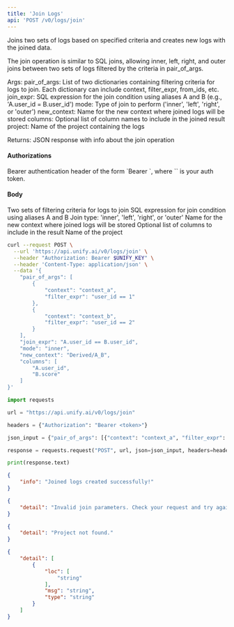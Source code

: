 ```yaml
---
title: 'Join Logs'
api: 'POST /v0/logs/join'
---
```

Joins two sets of logs based on specified criteria and creates new logs with the joined data.

The join operation is similar to SQL joins, allowing inner, left, right, and outer joins
between two sets of logs filtered by the criteria in pair_of_args.

Args:
    pair_of_args: List of two dictionaries containing filtering criteria for logs to join.
                 Each dictionary can include context, filter_expr, from_ids, etc.
    join_expr: SQL expression for the join condition using aliases A and B
              (e.g., 'A.user_id = B.user_id')
    mode: Type of join to perform ('inner', 'left', 'right', or 'outer')
    new_context: Name for the new context where joined logs will be stored
    columns: Optional list of column names to include in the joined result
    project: Name of the project containing the logs

Returns:
    JSON response with info about the join operation

#### Authorizations

<ParamField header="Authorization" type="string" required="true">
  Bearer authentication header of the form `Bearer <token>`, where `<token>` is your auth token.
</ParamField>

#### Body

<ParamField body="pair_of_args" type="[object]" required="true">
Two sets of filtering criteria for logs to join
</ParamField>

<ParamField body="join_expr" type="string" required="true">
SQL expression for join condition using aliases A and B
</ParamField>

<ParamField body="mode" type="string" required="true">
Join type: 'inner', 'left', 'right', or 'outer'
</ParamField>

<ParamField body="new_context" type="string" required="true">
Name for the new context where joined logs will be stored
</ParamField>

<ParamField body="columns" type="array | null" >
Optional list of columns to include in the result
</ParamField>

<ParamField body="project" type="string" required="true">
Name of the project
</ParamField>

<RequestExample>

```bash cURL
curl --request POST \
  --url 'https://api.unify.ai/v0/logs/join' \
  --header "Authorization: Bearer $UNIFY_KEY" \
  --header 'Content-Type: application/json' \
  --data '{
    "pair_of_args": [
        {
            "context": "context_a",
            "filter_expr": "user_id == 1"
        },
        {
            "context": "context_b",
            "filter_expr": "user_id == 2"
        }
    ],
    "join_expr": "A.user_id == B.user_id",
    "mode": "inner",
    "new_context": "Derived/A_B",
    "columns": [
        "A.user_id",
        "B.score"
    ]
}'
```

```python Python
import requests

url = "https://api.unify.ai/v0/logs/join"

headers = {"Authorization": "Bearer <token>"}

json_input = {"pair_of_args": [{"context": "context_a", "filter_expr": "user_id == 1"}, {"context": "context_b", "filter_expr": "user_id == 2"}], "join_expr": "A.user_id == B.user_id", "mode": "inner", "new_context": "Derived/A_B", "columns": ["A.user_id", "B.score"]}

response = requests.request("POST", url, json=json_input, headers=headers)

print(response.text)
```

</RequestExample>
<ResponseExample>

```json 200
{
    "info": "Joined logs created successfully!"
}
```

```json 400
{
    "detail": "Invalid join parameters. Check your request and try again."
}
```

```json 404
{
    "detail": "Project not found."
}
```

```json 422
{
    "detail": [
        {
            "loc": [
                "string"
            ],
            "msg": "string",
            "type": "string"
        }
    ]
}
```

</ResponseExample>
